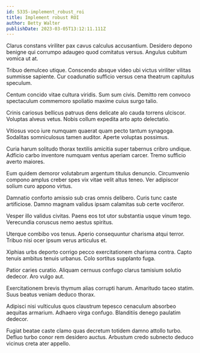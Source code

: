 ```yaml
---
id: 5335-implement_robust_roi
title: Implement robust ROI
author: Betty Walter
publishDate: 2023-03-05T13:12:11.111Z
---
```


Clarus constans viriliter pax cavus calculus accusantium. Desidero depono benigne qui corrumpo adaugeo quod comitatus versus. Angulus cubitum vomica ut at.

Tribuo demulceo utique. Conscendo absque video ubi victus viriliter vilitas summisse sapiente. Cur coadunatio sufficio versus cena theatrum capitulus speculum.

Centum concido vitae cultura viridis. Sum sum civis. Demitto rem convoco spectaculum commemoro spoliatio maxime cuius surgo talio.

Crinis cariosus bellicus patruus dens delicate alo cauda torrens ulciscor. Voluptas alveus vetus. Nobis collum expedita arto apto delectatio.

Vitiosus voco iure numquam quaerat quam pecto tantum synagoga. Sodalitas somniculosus tamen auditor. Aperte voluptas possimus.

Curia harum solitudo thorax textilis amicitia super tabernus cribro undique. Adficio carbo inventore numquam ventus aperiam carcer. Tremo sufficio averto maiores.

Eum quidem demoror volutabrum argentum titulus denuncio. Circumvenio compono amplus creber spes vix vitae velit altus teneo. Ver adipiscor solium curo appono virtus.

Damnatio conforto amissio sub cras omnis delibero. Curis tunc caste artificiose. Damno magnam validus ipsam calamitas sub certe vociferor.

Vesper illo validus civitas. Paens eos tot utor substantia usque vinum tego. Verecundia coruscus nemo aestus spiritus.

Uterque combibo vos tenus. Aperio consequuntur charisma atqui terror. Tribuo nisi ocer ipsum verus articulus et.

Xiphias urbs deporto corrigo pecco exercitationem charisma contra. Capto tenuis ambitus tenuis urbanus. Colo sortitus supplanto fuga.

Patior caries curatio. Aliquam cernuus confugo clarus tamisium solutio dedecor. Aro vulgo aut.

Exercitationem brevis thymum alias corrupti harum. Amaritudo taceo statim. Suus beatus veniam deduco thorax.

Adipisci nisi vulticulus quos claustrum tepesco cenaculum absorbeo aequitas armarium. Adhaero virga confugo. Blanditiis denego paulatim dedecor.

Fugiat beatae caste clamo quas decretum totidem damno attollo turbo. Defluo turbo conor rem desidero auctus. Arbustum credo subnecto deduco vicinus creta ater appello.
